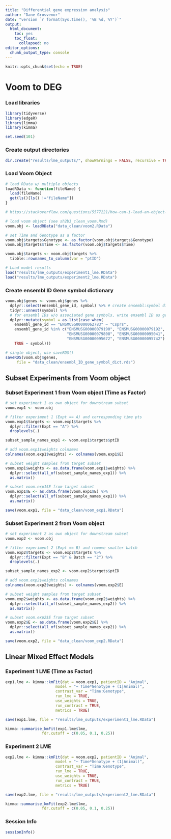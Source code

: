 ```yaml
---
title: "Differential gene expression analysis"
author: "Dane Grosvenor"
date: "version `r format(Sys.time(), '%B %d, %Y')`"
output:
  html_document:
    toc: yes
    toc_float:
      collapsed: no
editor_options: 
  chunk_output_type: console
---
```


```r
knitr::opts_chunk$set(echo = TRUE)
```

# Voom to DEG

### Load libraries

```r

library(tidyverse)
library(edgeR)
library(limma)
library(kimma)

set.seed(101)

```

### Create output directories

```r

dir.create("results/lme_outputs/", showWarnings = FALSE, recursive = TRUE)

```

### Load Voom Object

```r

# load RData w/ multiple objects
loadRData <- function(fileName) {
  load(fileName)
  get(ls()[ls() !="fileName"])
}

# https://stackoverflow.com/questions/5577221/how-can-i-load-an-object-into-a-variable-name-that-i-specify-from-an-r-data-file

# load voom object (see sh2b3_clean_voom.Rmd)
voom.obj <- loadRData("data_clean/voom2.RData")

# set Time and Genotype as a factor
voom.obj$targets$Genotype <- as.factor(voom.obj$targets$Genotype)
voom.obj$targets$Time <- as.factor(voom.obj$targets$Time)

voom.obj$targets <- voom.obj$targets %>%
  tibble::rownames_to_column(var = "ptID")

```

```r
# Load model results
load("results/lme_outputs/experiment1_lme.RData")
load("results/lme_outputs/experiment2_lme.RData")
```

### Create ensembl ID Gene symbol dictionary

```r

voom.obj$genes <- voom.obj$genes %>%
  dplyr::select(ensembl_gene_id, symbol) %>% # create ensembl:symbol dict
  tidyr::unnest(symbol) %>%
  # for ensembl IDs w/o associated gene symbols, write ensembl ID as gene symbol
  dplyr::mutate(symbol = as.list(case_when(
    ensembl_gene_id == "ENSMUSG00000062783" ~ "Csprs",
    ensembl_gene_id %in% c("ENSMUSG00000079190", "ENSMUSG00000079192", "ENSMUSG00000079222",
                           "ENSMUSG00000079808", "ENSMUSG00000095041", "ENSMUSG00000095250",
                           "ENSMUSG00000095672", "ENSMUSG00000095742") ~ ensembl_gene_id,
    TRUE ~ symbol)))

# single object, use saveRDS()
saveRDS(voom.obj$genes, 
     file = "data_clean/ensembl_ID_gene_symbol_dict.rds")

```

## Subset Experiments from Voom object

### Subset Experiment 1 from Voom object (Time as Factor)

```r

# set experiment 1 as own object for downstream subset
voom.exp1 <- voom.obj

# filter experiment 1 (Expt == A) and corresponding time pts
voom.exp1$targets <- voom.exp1$targets %>%
  dplyr::filter(Expt == "A") %>%
  droplevels(.)

subset_sample_names_exp1 <- voom.exp1$targets$ptID

# add voom.exp1$weights colnames
colnames(voom.exp1$weights) <- colnames(voom.exp1$E)

# subset weight samples from target subset
voom.exp1$weights <- as.data.frame(voom.exp1$weights) %>%
  dplyr::select(all_of(subset_sample_names_exp1)) %>% 
  as.matrix()

# subset voom.exp1$E from target subset
voom.exp1$E <- as.data.frame(voom.exp1$E) %>%
  dplyr::select(all_of(subset_sample_names_exp1)) %>%
  as.matrix()

save(voom.exp1, file = "data_clean/voom_exp1.RData")

```

### Subset Experiment 2 from Voom object

```r

# set experiment 2 as own object for downstream subset
voom.exp2 <- voom.obj

# filter experiment 2 (Expt == B) and remove smaller batch
voom.exp2$targets <- voom.exp2$targets %>%
  dplyr::filter(Expt == "B" & Batch == "2") %>%
  droplevels(.)

subset_sample_names_exp2 <- voom.exp2$targets$ptID

# add voom.exp2$weights colnames
colnames(voom.exp2$weights) <- colnames(voom.exp2$E)

# subset weight samples from target subset
voom.exp2$weights <- as.data.frame(voom.exp2$weights) %>%
  dplyr::select(all_of(subset_sample_names_exp2)) %>% 
  as.matrix()

# subset voom.exp2$E from target subset
voom.exp2$E <- as.data.frame(voom.exp2$E) %>%
  dplyr::select(all_of(subset_sample_names_exp2)) %>%
  as.matrix()

save(voom.exp2, file = "data_clean/voom_exp2.RData")

```

## Linear Mixed Effect Models

### Experiment 1 LME (Time as Factor)

```r

exp1.lme <- kimma::kmFit(dat = voom.exp1, patientID = "Animal",
                      model = "~ Time*Genotype + (1|Animal)",
                      contrast_var = "Time:Genotype",
                      run_lme = TRUE,
                      use_weights = TRUE,
                      run_contrast = TRUE,
                      metrics = TRUE)

save(exp1.lme, file = "results/lme_outputs/experiment1_lme.RData")

```

```r

kimma::summarise_kmFit(exp1.lme$lme,
                fdr.cutoff = c(0.05, 0.1, 0.25))

```

### Experiment 2 LME

```r

exp2.lme <- kimma::kmFit(dat = voom.exp2, patientID = "Animal",
                      model = "~ Time*Genotype + (1|Animal)",
                      contrast_var = "Time:Genotype",
                      run_lme = TRUE,
                      use_weights = TRUE,
                      run_contrast = TRUE,
                      metrics = TRUE)

save(exp2.lme, file = "results/lme_outputs/experiment2_lme.RData")

```

```r

kimma::summarise_kmFit(exp2.lme$lme,
                fdr.cutoff = c(0.05, 0.1, 0.25))

```

### Session Info

```r

sessionInfo()

```



